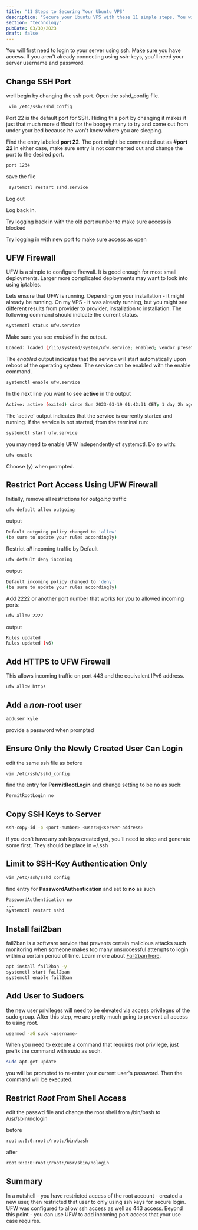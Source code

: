 ```yaml
---
title: "11 Steps to Securing Your Ubuntu VPS"
description: "Secure your Ubuntu VPS with these 11 simple steps. You will reset your SSH port, ensure UFW is running and enabled, lock your firewall down, allow 443 ssl encrypted connections through, create a non-root user, setup ssh-keys login, and install fail2ban.  This should take you 15~30 minutes."
section: "technology"
pubDate: 03/30/2023
draft: false
---
```


You will first need to login to your server using ssh.  Make sure you have access.  If you aren't already connecting using ssh-keys, you'll need your server username and password.  

## Change SSH Port 
well begin by changing the ssh port.  Open the sshd_config file.

```bash
 vim /etc/ssh/sshd_config
```

Port 22 is the default port for SSH.  Hiding this port by changing it makes it just that much more difficult for the boogey many to try and come out from under your bed because he won't know where you are sleeping.  

Find the entry labeled **port 22**. The port might be commented out as **#port 22**
in either case, make sure entry is not commented out and change the port to the desired port.

```bash
port 1234
```

save the file

```bash
 systemctl restart sshd.service 
 ```
Log out

Log back in.

Try logging back in with the old port number to make sure access is blocked

Try logging in with new port to make sure access as open

## UFW Firewall
UFW is a simple to configure firewall.  It is good enough for most small deployments.  Larger more complicated deployments may want to look into using iptables.  

Lets ensure that UFW is running. Depending on your installation - it might already be running. On my VPS - it was already running, but you might see different results from provider to provider, installation to installation. The following command should indicate the current status.

```bash 
systemctl status ufw.service
```

Make sure you see *enabled* in the output.

```bash
Loaded: loaded (/lib/systemd/system/ufw.service; enabled; vendor preset: enabled)
```
The *enabled* output indicates that the service will start automatically upon reboot of the operating system. The service can be enabled with the enable command.

```bash
systemctl enable ufw.service
```


In the next line you want to see __active__ in the output

```bash
Active: active (exited) since Sun 2023-03-19 01:42:31 CET; 1 day 2h ago
```

The 'active' output indicates that the service is currently started and running. If the service is not started, from the terminal run:

```bash
systemctl start ufw.service
```

you may need to enable UFW independently of systemctl. Do so with: 

```bash
ufw enable
```

Choose (y) when prompted.

## Restrict Port Access Using UFW Firewall

Initially, remove all restrictions for *outgoing* traffic
```bash
ufw default allow outgoing
```

output

```bash
Default outgoing policy changed to 'allow'
(be sure to update your rules accordingly)
```

Restrict *all* incoming traffic by Default

```bash
ufw default deny incoming
```

output

```bash
Default incoming policy changed to 'deny'
(be sure to update your rules accordingly)
```

Add 2222 or another port number that works for you to allowed incoming ports

```bash
ufw allow 2222
```

output

```bash
Rules updated
Rules updated (v6)
```

## Add HTTPS to UFW Firewall
This allows incoming traffic on port 443 and the equivalent IPv6 address.

```bash
ufw allow https
```

## Add a *non*-root user

```bash
adduser kyle
```

provide a password when prompted

## Ensure Only the Newly Created User Can Login

edit the same ssh file as before

```bash
vim /etc/ssh/sshd_config
```

find the entry for **PermitRootLogin** and change setting to be no as such:

```bash
PermitRootLogin no
```

## Copy SSH Keys to Server

```bash
ssh-copy-id -p <port-number> <user>@<server-address>
```
if you don't have any ssh keys created yet, you'll need to stop and generate some first. They should be place in ~/.ssh

## Limit to SSH-Key Authentication Only

```bash
vim /etc/ssh/sshd_config
```

find entry for **PasswordAuthentication** and set to **no** as such
```bash
PasswordAuthentication no
...
systemctl restart sshd
```

## Install fail2ban
fail2ban is a software service that prevents certain malicious attacks such monitoring when someone makes too many unsuccessful attempts to login within a certain period of time.  Learn more about [Fail2ban here](https://fail2ban.org).
```bash
apt install fail2ban -y
systemctl start fail2ban
systemctl enable fail2ban
```

## Add User to Sudoers
the new user privileges will need to be elevated via access privileges of the sudo group.  After this step, we are pretty much going to prevent all access to using root.  

```bash
usermod -aG sudo <username>
```
When you need to execute a command that requires root privilege, just prefix the command with *sudo* as such.

```bash
sudo apt-get update
```
you will be prompted to re-enter your current user's password.  Then the command will be executed. 

## Restrict *Root* From Shell Access
edit the passwd file and change the root shell from /bin/bash to /usr/sbin/nologin

before
```bash
root:x:0:0:root:/root:/bin/bash
```
after
```bash
root:x:0:0:root:/root:/usr/sbin/nologin
```
## Summary
In a nutshell - you have restricted access of the root account - created a new user, then restricted that user to only using ssh keys for secure login.  UFW was configured to allow ssh access as well as 443 access.
Beyond this point - you can use UFW to add incoming port access that your use case requires.